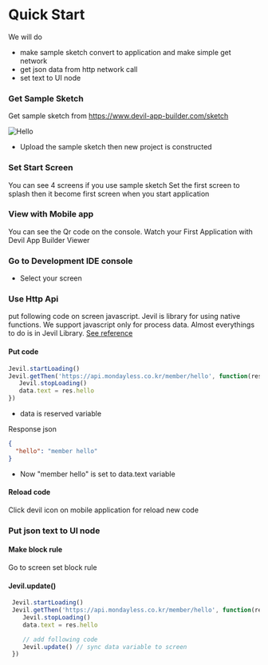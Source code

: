 # Quick Start

We will do 
 - make sample sketch convert to application and make simple get network 
 - get json data from http network call
 - set text to UI node

### Get Sample Sketch

Get sample sketch from https://www.devil-app-builder.com/sketch
 
![Hello](/image/quickstart1.png)

- Upload the sample sketch then new project is constructed

### Set Start Screen

You can see 4 screens if you use sample sketch 
Set the first screen to splash then it become first screen when you start application

### View with Mobile app

You can see the Qr code on the console.
Watch your First Application with Devil App Builder Viewer

### Go to Development IDE console

 - Select your screen 

### Use Http Api

put following code on screen javascript. 
Jevil is library for using native functions. 
We support javascript only for process data. Almost everythings to do is in Jevil Library. 
[See reference](/mobileapp/jevil/instroduction)

#### Put code
 ```js
 Jevil.startLoading()
 Jevil.getThen('https://api.mondayless.co.kr/member/hello', function(res) {
    Jevil.stopLoading()
    data.text = res.hello
 })
```

- data is reserved variable

Response json
```json
{
  "hello": "member hello"
}
```

- Now "member hello" is set to data.text variable

#### Reload code

Click devil icon on mobile application for reload new code


### Put json text to UI node 

#### Make block rule

Go to screen set block rule

#### Jevil.update()
```js
 Jevil.startLoading()
 Jevil.getThen('https://api.mondayless.co.kr/member/hello', function(res) {
    Jevil.stopLoading()
    data.text = res.hello

    // add following code
    Jevil.update() // sync data variable to screen
 })
```